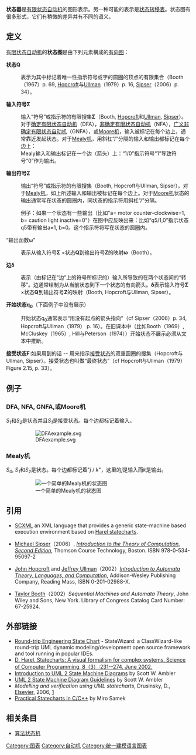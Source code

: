 '''状态器'''是[[有限状态自动机|有限状态自动机]]的图形表示。另一种可能的表示是[[状态转移表|状态转移表]]。状态图有很多形式，它们有稍微的差异并有不同的语义。

== 定义 ==

[[有限状态自动机|有限状态自动机]]的'''状态图'''是由下列元素構成的[[有向图|有向图]]：

'''状态Q'''
:表示为其中标记着唯一性指示符号或字的圆圈的顶点的有限集合（Booth（1967）p. 69, [[John_Hopcroft|Hopcroft]]与[[Jeffrey_Ullman|Ullman]]（1979）p. 16, [[Michael_Sipser|Sipser]]（2006）p. 34）。

'''输入符号Σ'''
:输入“符号”或指示符的有限搜集'''Σ'''（Booth, [[John_Hopcroft|Hopcroft]]和[[Jeffrey_Ullman|Ullman]], [[Michael_Sipser|Sipser]]）。对于[[确定有限状态自动机|确定有限状态自动机]]（DFA），[[非确定有限状态自动机|非确定有限状态自动机]]（NFA），[[广义非确定有限状态自动机|广义非确定有限状态自动机]]（GNFA），或[[Moore机|Moore机]]，输入被标记在每个边上，通常靠近发起状态。对于[[Mealy机|Mealy机]]，用斜杠“/”分隔的输入和输出都标记在每个边上：
: Mealy输入和输出标记在一个边（箭头）上：“1/0”指示符号“1”导致符号“0”作为输出。

'''输出符号Z'''
:输出“符号”或指示符的有限搜集（Booth, Hopcroft与Ullman, Sipser）。对于[[Mealy机|Mealy机]]，如上所述输入和输出被标记在每个边上。对于[[Moore机|Moore机]]状态的输出通常写在状态的圆圈内，同状态的指示符用斜杠“/”分隔。 

:例子：如果一个状态有一些输出（比如"a= motor counter-clockwise=1, b= caution light inactive=0"）在图中应反映出来：比如“q5/1,0”指示状态q5带有输出a=1, b=0。这个指示符将写在状态的圆圈内。

“输出函数ω”
:表示从输入符号'''Σ''' ×状态'''Q'''到输出符号'''Z'''的映射'''ω'''（Booth）。

'''边δ'''
:表示（由标记在“边”上的符号所标识的）输入所导致的在两个状态间的“转移”。边通常绘制为从当前状态到下一个状态的有向箭头。'''δ'''表示输入符号'''Σ''' ×状态'''Q'''到输出符号'''Z'''的映射（Booth, Hopcroft与Ullman, Sipser）。

'''开始状态q<sub>0</sub>'''（下面例子中没有展示）
:开始状态q<sub>0</sub>通常表示“用没有起点的箭头指向”（cf Sipser（2006）p. 34, Hopcroft与Ullman（1979） p. 16）。在旧课本中（比如Booth（1969）, McCluskey（1965）, Hill与Peterson（1974））开始状态不展示必须从文本中推断。

'''接受状态F''':如果用到的话 -- 用来指示[[接受状态|接受状态]]的双重圆圈的搜集（Hopcroft与Ullman, Sipser）。接受状态也叫做“最终状态”（cf Hopcroft与Ullman（1979）Figure 2.15, p. 33）。

== 例子 ==
=== DFA, NFA, GNFA,或Moore机 ===

''S<sub>1</sub>''和''S<sub>2</sub>''是状态并且''S<sub>1</sub>''是接受状态。每个边都标记着输入。
:[[File:DFAexample.svg|DFAexample.svg]]

=== Mealy机 ===

''S<sub>0</sub>'', ''S<sub>1</sub>''和''S<sub>2</sub>''是状态。每个边都标记着"''j'' / ''k''"，这里的''j''是输入而''k''是输出。
:[[File:Mealymachine_jaredwf.png|一个简单的Mealy机的状态图]]

== 引用 ==

* [[SCXML|SCXML]] an XML language that provides a generic state-machine based execution environment based on [[Statechart#Harel_statechart|Harel statecharts]]. 

* [[Michael_Sipser|Michael Sipser]]（2006）, ''[[Introduction_to_the_Theory_of_Computation|Introduction to the Theory of Computation, Second Edition]]'', Thomson Course Technology, Boston. ISBN 978-0-534-95097-2

* [[John_Hopcroft|John Hopcroft]] and [[Jeffrey_Ullman|Jeffrey Ullman]]（2002）''[[Introduction_to_Automata_Theory,_Languages,_and_Computation|Introduction to Automata Theory, Languages, and Computation]]'', Addison-Wesley Publishing Company, Reading Mass, ISBN 0-201-02988-X.

* [[Taylor_Booth|Taylor Booth]]（2002）''Sequential Machines and Automata Theory'', John Wiley and Sons, New York. Library of Congress Catalog Card Number: 67-25924.

==外部链接==
*[https://web.archive.org/web/20070630125241/http://www.intelliwizard.com/ Round-trip Engineering State Chart] - StateWizard: a ClassWizard-like round-trip UML dynamic modeling/development open source framework and tool running in popular IDEs.	
* [http://www.wisdom.weizmann.ac.il/~dharel/SCANNED.PAPERS/Statecharts.pdf D. Harel. Statecharts: A visual formalism for complex systems. Science of Computer Programming, 8（3）:231--274, June 2002.] {{Wayback|url=http://www.wisdom.weizmann.ac.il/~dharel/SCANNED.PAPERS/Statecharts.pdf |date=20210225202417 }}
* [http://www.agilemodeling.com/artifacts/stateMachineDiagram.htm Introduction to UML 2 State Machine Diagrams] {{Wayback|url=http://www.agilemodeling.com/artifacts/stateMachineDiagram.htm |date=20110810122022 }} by Scott W. Ambler
* [http://www.agilemodeling.com/style/stateChartDiagram.htm UML 2 State Machine Diagram Guidelines] {{Wayback|url=http://www.agilemodeling.com/style/stateChartDiagram.htm |date=20110810142106 }} by Scott W. Ambler
* ''Modelling and verification using UML statecharts'', Drusinsky, D., [[Elsevier|Elsevier]], 2006, [http://www.elsevier.com/wps/find/bookdescription.cws_home/707940/description#description] {{Wayback|url=http://www.elsevier.com/wps/find/bookdescription.cws_home/707940/description#description |date=20121012190519 }}
* [http://books.elsevier.com/1578201101 Practical Statecharts in C/C++]{{Dead link|date=2019年6月 |bot=InternetArchiveBot |fix-attempted=yes }} by Miro Samek

== 相关条目 ==
* [[算法状态机|算法状态机]]

{{UML}}

[[Category:图表|Category:图表]]
[[Category:自动机|Category:自动机]]
[[Category:统一建模语言图表|Category:统一建模语言图表]]